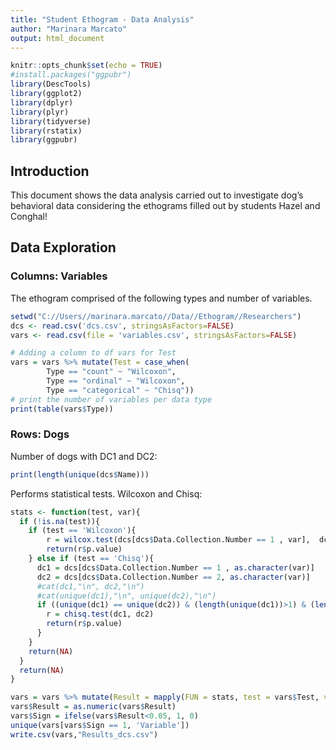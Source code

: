 ```yaml
---
title: "Student Ethogram - Data Analysis"
author: "Marinara Marcato"
output: html_document
---
```


```r
knitr::opts_chunk$set(echo = TRUE)
#install.packages("ggpubr")
library(DescTools)
library(ggplot2)
library(dplyr)
library(plyr)
library(tidyverse)
library(rstatix)
library(ggpubr)
```

## Introduction 
This document shows the data analysis carried out to investigate 
dog's behavioral data considering the ethograms filled out by students
Hazel and Conghal!

## Data Exploration
### Columns: Variables
The ethogram comprised of the following types and number of variables.
```r
setwd("C://Users//marinara.marcato//Data//Ethogram//Researchers")
dcs <- read.csv('dcs.csv', stringsAsFactors=FALSE)
vars <- read.csv(file = 'variables.csv', stringsAsFactors=FALSE)

# Adding a column to df vars for Test 
vars = vars %>% mutate(Test = case_when(
        Type == "count" ~ "Wilcoxon",
        Type == "ordinal" ~ "Wilcoxon", 
        Type == "categorical" ~ "Chisq"))
# print the number of variables per data type
print(table(vars$Type))
```
### Rows: Dogs
Number of dogs with DC1 and DC2:
```r
print(length(unique(dcs$Name)))
```


Performs statistical tests. Wilcoxon and Chisq:
```r
stats <- function(test, var){
  if (!is.na(test)){
    if (test == 'Wilcoxon'){
        r = wilcox.test(dcs[dcs$Data.Collection.Number == 1 , var],  dcs[dcs$Data.Collection.Number == 2, var], paired = TRUE)
        return(r$p.value)
    } else if (test == 'Chisq'){
      dc1 = dcs[dcs$Data.Collection.Number == 1 , as.character(var)]
      dc2 = dcs[dcs$Data.Collection.Number == 2, as.character(var)]
      #cat(dc1,"\n", dc2,"\n")
      #cat(unique(dc1),"\n", unique(dc2),"\n")
      if ((unique(dc1) == unique(dc2)) & (length(unique(dc1))>1) & (length(unique(dc2))>1)){
        r = chisq.test(dc1, dc2)
        return(r$p.value)
      }
    }
    return(NA)
  }
  return(NA)
}

vars = vars %>% mutate(Result = mapply(FUN = stats, test = vars$Test, var = vars$Variable))
vars$Result = as.numeric(vars$Result)
vars$Sign = ifelse(vars$Result<0.05, 1, 0)
unique(vars[vars$Sign == 1, 'Variable'])
write.csv(vars,"Results_dcs.csv")
```

